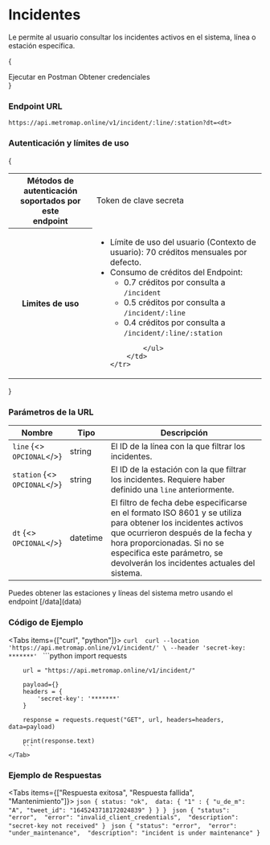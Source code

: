 
# Incidentes

Le permite al usuario consultar los incidentes activos en el sistema, línea o estación específica.

{<div className="row">

<Link className="btn default" href="https://god.gw.postman.com/run-collection/15715400-004293d1-b81b-47f9-8a41-bdacd691c661?action=collection%2Ffork&collection-url=entityId%3D15715400-004293d1-b81b-47f9-8a41-bdacd691c661%26entityType%3Dcollection%26workspaceId%3D48faf861-de30-4c02-87b9-3867c52a87c8" target="_blank">Ejecutar en Postman</Link>
<Link className="btn default" href="credenciales">Obtener credenciales</Link>
</div>}

### Endpoint URL

`https://api.metromap.online/v1/incident/:line/:station?dt=<dt>`

### Autenticación y límites de uso

{

<table>
    <tr>
        <th>Métodos de autenticación soportados por este<br/>endpoint</th>
        <td><Link className="contrast" href="../comenzar/credenciales">Token de clave secreta</Link></td>
    </tr>
    <tr>
        <th>Limites de uso</th>
        <td>
            <ul>
            <li>Límite de uso del usuario (Contexto de usuario): 70 créditos
            mensuales por defecto. 
            </li>
            <li>Consumo de créditos del Endpoint:
            <ul>
                <li>0.7 créditos por consulta a <code>/incident</code>
                </li>
                <li>0.5 créditos por consulta a <code>/incident/:line</code>
                </li>
                <li>0.4 créditos por consulta a <code>/incident/:line/:station</code>
                </li>
                </ul>
            </li>

            </ul>
        </td>
    </tr>

</table>

}

### Parámetros de la URL

| Nombre    | Tipo   | Descripción                                                                                               |
| --------- | ------ | --------------------------------------------------------------------------------------------------------- |
| `line` {<><br/><code className="opt docs">OPCIONAL</code></>}    | string | El ID de la línea con la que filtrar los incidentes.                                                      |
| `station` {<><br/><code className="opt docs">OPCIONAL</code></>} | string | El ID de la estación con la que filtrar los incidentes. Requiere haber definido una `line` anteriormente. |
| `dt` {<><br/><code className="opt docs">OPCIONAL</code></>} | datetime | El filtro de fecha debe especificarse en el formato ISO 8601 y se utiliza para obtener los incidentes activos que ocurrieron después de la fecha y hora proporcionadas. Si no se especifica este parámetro, se devolverán los incidentes actuales del sistema. |

<Callout emoji="💡" type="info">
  Puedes obtener las estaciones y líneas del sistema metro usando el endpoint [/data](data)
</Callout>

### Código de Ejemplo

<Tabs items={["curl", "python"]}>
    <Tab>
        ```curl 
        curl --location 'https://api.metromap.online/v1/incident/' \
        --header 'secret-key: *******'
        ```
    </Tab>
    <Tab>
        ```python 
        import requests

        url = "https://api.metromap.online/v1/incident/"

        payload={}
        headers = {
            'secret-key': '*******'
        }

        response = requests.request("GET", url, headers=headers, data=payload)

        print(response.text)
        ```
    </Tab>

</Tabs>

### Ejemplo de Respuestas

<Tabs items={["Respuesta exitosa", "Respuesta fallida", "Mantenimiento"]}>
    <Tab>
    ```json
    {
        status: "ok", 
        data: {
            "1" : {
                "u_de_m": "A",
                "tweet_id": "1645243718172024839"
            }
        }
    }
    ```
    </Tab>
    <Tab>
    ```json
    {
        "status": "error", 
        "error": "invalid_client_credentials", 
        "description": "secret-key not received"
    }
    ```
    </Tab>
    <Tab>
    ```json
    {
        "status": "error", 
        "error": "under_maintenance", 
        "description": "incident is under maintenance"
    }
    ```
    </Tab>
</Tabs>

